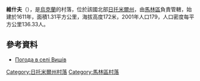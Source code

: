 {{coord|50|58|6|N|29|20|39|E|scale:30000|display=title}}

'''維什夫'''（{{lang-uk|Вишів}}），是[[烏克蘭|烏克蘭]]的村落，位於該國北部[[日托米爾州|日托米爾州]]，由[[馬林區|馬林區]]負責管轄，始建於1611年，面積1.31平方公里，海拔高度172米，2001年人口179，人口密度每平方公里136.33人。

==參考資料==
* [http://weather.in.ua/ua/zhitomirskaja/3751 Погода в селі Вишів] {{Wayback|url=http://weather.in.ua/ua/zhitomirskaja/3751 |date=20111219151417 }}

{{DEFAULTSORT:Вишів}}
[[Category:日托米爾州村落|Category:日托米爾州村落]]
[[Category:馬林區村落|Category:馬林區村落]]


{{Zhytomyr-geo-stub}}